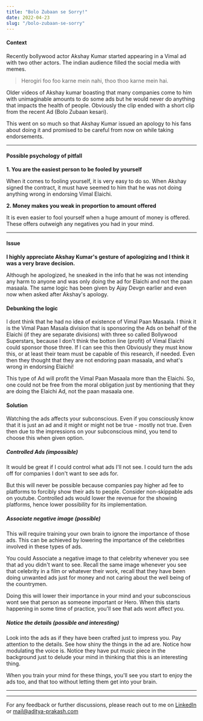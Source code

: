 ```yaml
---
title: "Bolo Zubaan se Sorry!"
date: 2022-04-23
slug: "/bolo-zubaan-se-sorry"
---
```



#### Context
Recently bollywood actor Akshay Kumar started appearing in a Vimal ad with two other actors. 
The indian audience filled the social media with memes.

> Herogiri foo foo karne mein nahi, thoo thoo karne mein hai.

Older videos of Akshay kumar boasting that many companies come to him with unimaginable amounts to do some ads but he would never do anything that impacts the health of people. 
Obviously the clip ended with a short clip from the recent Ad (Bolo Zubaan kesari).

This went on so much so that Akshay Kumar issued an apology to his fans about doing it and promised to be careful from now on while taking endorsements. 

---

#### Possible psychology of pitfall

**1. You are the easiest person to be fooled by yourself**

When it comes to fooling yourself, it is very easy to do so. 
When Akshay signed the contract, it must have seemed to him that he was not doing anything wrong in endorsing Vimal Elaichi.


**2. Money makes you weak in proportion to amount offered**

It is even easier to fool yourself when a huge amount of money is offered. These offers outweigh any negatives you had in your mind. 

---

#### Issue

**I highly appreciate Akshay Kumar's gesture of apologizing and I think it was a very brave decision.**

Although he apologized, he sneaked in the info that he was not intending any harm to anyone and was only doing the ad for Elaichi and not the paan masaala. 
The same logic has been given by Ajay Devgn earlier and even now when asked after Akshay's apology.

#### Debunking the logic

I dont think that he had no idea of existence of Vimal Paan Masaala. 
I think it is the Vimal Paan Masala division that is sponsoring the Ads on behalf of the Elaichi (if they are separate divisions) with three so called Bollywood Superstars, because I don't think the botton line (profit)
of Vimal Elaichi could sponsor those three. If I can see this then Obviously they must know this, or at least their team must be capable of this research, if needed. Even then they thought that they are not endoring paan masaala, and what's wrong in endorsing Elaichi!

This type of Ad will profit the Vimal Paan Masaala more than the Elaichi. So, one could not be free from the moral obligation just by mentioning that they are doing the Elaichi Ad, not the paan masaala one.


#### Solution
Watching the ads affects your subconscious.
Even if you consciously know that it is just an ad and it might or might not be true - mostly not true. 
Even then due to the impressions on your subconscious mind, you tend to choose this when given option. 

##### Controlled Ads (impossible)

It would be great if I could control what ads I'll not see. I could turn the ads off for companies I don't want to see ads for.

But this will never be possible because companies pay higher ad fee to platforms to forcibly show their ads to people. Consider non-skippable ads on youtube.
Controlled ads would lower the revenue for the showing platforms, hence lower possibility for its implementation.

##### Associate negative image (possible)

This will require training your own brain to ignore the importance of those ads. This can be achieved by lowering the importance of the celebrities involved in these types of ads.

You could Associate a negative image to that celebrity whenever you see that ad you didn't want to see. Recall the same image whenever you see that celebrity in a film or whatever their work, recall that they have been doing
unwanted ads just for money and not caring about the well being of the countrymen. 

Doing this will lower their importance in your mind and your subconscious wont see that person as someone important or Hero.
When this starts happening in some time of practice, you'll see that ads wont affect you.

##### Notice the details (possible and interesting)
Look into the ads as if they have been crafted just  to impress you. Pay attention to the details. 
See how shiny the things in the ad are. Notice how modulating the voice is. Notice they have put music piece in the background just to delude your mind in thinking that this is an interesting thing.

When you train your mind for these things, you'll see you start to enjoy the ads too, and that too without letting them get into your brain. 

---
---

For any feedback or further discussions, please reach out to me on [LinkedIn](https://www.linkedin.com/in/prakash-aditya/) or mail@aditya-prakash.com  
